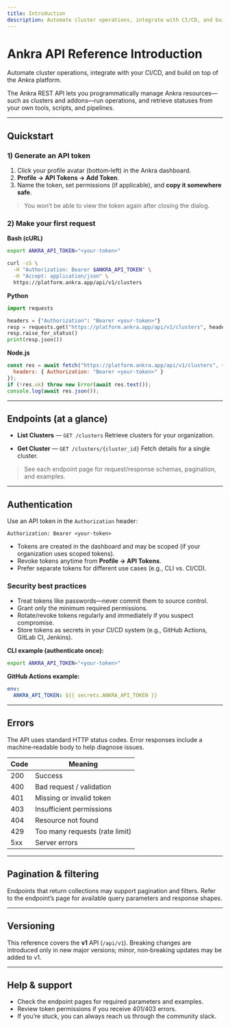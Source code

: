 ```yaml
---
title: Introduction
description: Automate cluster operations, integrate with CI/CD, and build on the Ankra platform via REST.
---
```


# Ankra API Reference Introduction

Automate cluster operations, integrate with your CI/CD, and build on top of the Ankra platform.

The Ankra REST API lets you programmatically manage Ankra resources—such as clusters and addons—run operations, and retrieve statuses from your own tools, scripts, and pipelines.

---

## Quickstart

### 1) Generate an API token

1. Click your profile avatar (bottom‑left) in the Ankra dashboard.
2. **Profile → API Tokens → Add Token**.
3. Name the token, set permissions (if applicable), and **copy it somewhere safe**.

> You won’t be able to view the token again after closing the dialog.

### 2) Make your first request

**Bash (cURL)**

```bash
export ANKRA_API_TOKEN="<your-token>"

curl -sS \
  -H "Authorization: Bearer $ANKRA_API_TOKEN" \
  -H "Accept: application/json" \
  https://platform.ankra.app/api/v1/clusters
```

**Python**

```python
import requests

headers = {"Authorization": "Bearer <your-token>"}
resp = requests.get("https://platform.ankra.app/api/v1/clusters", headers=headers)
resp.raise_for_status()
print(resp.json())
```

**Node.js**

```javascript
const res = await fetch("https://platform.ankra.app/api/v1/clusters", {
  headers: { Authorization: "Bearer <your-token>" }
});
if (!res.ok) throw new Error(await res.text());
console.log(await res.json());
```

---

## Endpoints (at a glance)

* **List Clusters** — `GET /clusters`
  Retrieve clusters for your organization.

* **Get Cluster** — `GET /clusters/{cluster_id}`
  Fetch details for a single cluster.

> See each endpoint page for request/response schemas, pagination, and examples.

---

## Authentication

Use an API token in the `Authorization` header:

```http
Authorization: Bearer <your-token>
```

* Tokens are created in the dashboard and may be scoped (if your organization uses scoped tokens).
* Revoke tokens anytime from **Profile → API Tokens**.
* Prefer separate tokens for different use cases (e.g., CLI vs. CI/CD).

### Security best practices

* Treat tokens like passwords—never commit them to source control.
* Grant only the minimum required permissions.
* Rotate/revoke tokens regularly and immediately if you suspect compromise.
* Store tokens as secrets in your CI/CD system (e.g., GitHub Actions, GitLab CI, Jenkins).

**CLI example (authenticate once):**

```bash
export ANKRA_API_TOKEN="<your-token>"
```

**GitHub Actions example:**

```yaml
env:
  ANKRA_API_TOKEN: ${{ secrets.ANKRA_API_TOKEN }}
```

---

## Errors

The API uses standard HTTP status codes. Error responses include a machine‑readable body to help diagnose issues.

| Code | Meaning                        |
| ---- | ------------------------------ |
| 200  | Success                        |
| 400  | Bad request / validation       |
| 401  | Missing or invalid token       |
| 403  | Insufficient permissions       |
| 404  | Resource not found             |
| 429  | Too many requests (rate limit) |
| 5xx  | Server errors                  |

---

## Pagination & filtering

Endpoints that return collections may support pagination and filters. Refer to the endpoint’s page for available query parameters and response shapes.

---

## Versioning

This reference covers the **v1** API (`/api/v1`). Breaking changes are introduced only in new major versions; minor, non‑breaking updates may be added to v1.

---

## Help & support

* Check the endpoint pages for required parameters and examples.
* Review token permissions if you receive 401/403 errors.
* If you’re stuck, you can always reach us through the community slack.

